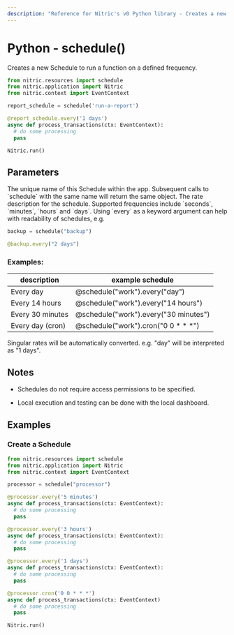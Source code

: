 ```yaml
---
description: "Reference for Nitric's v0 Python library - Creates a new Schedule to run a function on a defined frequency."
---
```


# Python - schedule()

Creates a new Schedule to run a function on a defined frequency.

```python
from nitric.resources import schedule
from nitric.application import Nitric
from nitric.context import EventContext

report_schedule = schedule('run-a-report')

@report_schedule.every('1 days')
async def process_transactions(ctx: EventContext):
  # do some processing
  pass

Nitric.run()
```

## Parameters

<Properties>
  <Property name="description" required type="string">
    The unique name of this Schedule within the app. Subsequent calls to `schedule` with the same name will return the same object.
  </Property>
  <Property name="every" required type="string">
    The rate description for the schedule. Supported frequencies include `seconds`, `minutes`, `hours` and `days`.
    Using `every` as a keyword argument can help with readability of schedules, e.g.

```python
backup = schedule("backup")

@backup.every("2 days")
```

  </Property>
</Properties>

### Examples:

| description      | example schedule                       |
| ---------------- | -------------------------------------- |
| Every day        | @schedule("work").every("day")         |
| Every 14 hours   | @schedule("work").every("14 hours")    |
| Every 30 minutes | @schedule("work").every("30 minutes")  |
| Every day (cron) | @schedule("work").cron("0 0 \* \* \*") |

<Note>
  Singular rates will be automatically converted. e.g. "day" will be interpreted
  as "1 days".
</Note>

## Notes

- Schedules do not require access permissions to be specified.

- Local execution and testing can be done with the local dashboard.

## Examples

### Create a Schedule

```python
from nitric.resources import schedule
from nitric.application import Nitric
from nitric.context import EventContext

processor = schedule("processor")

@processor.every('5 minutes')
async def process_transactions(ctx: EventContext):
  # do some processing
  pass

@processor.every('3 hours')
async def process_transactions(ctx: EventContext):
  # do some processing
  pass

@processor.every('1 days')
async def process_transactions(ctx: EventContext):
  # do some processing
  pass

@processor.cron('0 0 * * *')
async def process_transactions(ctx: EventContext)
  # do some processing
  pass

Nitric.run()
```
